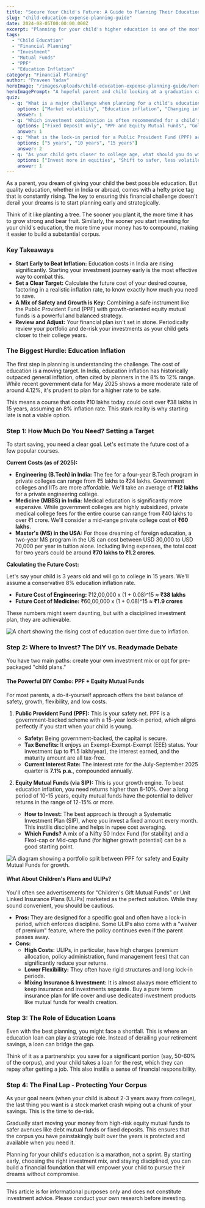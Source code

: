 ```yaml
---
title: "Secure Your Child's Future: A Guide to Planning Their Education Expenses"
slug: "child-education-expense-planning-guide"
date: 2024-08-05T00:00:00.000Z
excerpt: "Planning for your child's higher education is one of the most important financial goals. Learn how to estimate future costs, explore smart investment options like PPF and mutual funds, and build a robust financial plan to beat education inflation."
tags:
  - "Child Education"
  - "Financial Planning"
  - "Investment"
  - "Mutual Funds"
  - "PPF"
  - "Education Inflation"
category: "Financial Planning"
author: "Praveen Yadav"
heroImage: "/images/uploads/child-education-expense-planning-guide/hero-image.jpg"
heroImagePrompt: "A hopeful parent and child looking at a graduation cap, symbolizing future education planning and the successful outcome of long-term investment."
quiz:
  - q: "What is a major challenge when planning for a child's education costs?"
    options: ["Market volatility", "Education inflation", "Changing interest rates"]
    answer: 1
  - q: "Which investment combination is often recommended for a child's education goal?"
    options: ["Fixed Deposit only", "PPF and Equity Mutual Funds", "Gold and Real Estate"]
    answer: 1
  - q: "What is the lock-in period for a Public Provident Fund (PPF) account?"
    options: ["5 years", "10 years", "15 years"]
    answer: 2
  - q: "As your child gets closer to college age, what should you do with your investments?"
    options: ["Invest more in equities", "Shift to safer, less volatile assets", "Stop investing completely"]
    answer: 1
---
```


As a parent, you dream of giving your child the best possible education. But quality education, whether in India or abroad, comes with a hefty price tag that is constantly rising. The key to ensuring this financial challenge doesn't derail your dreams is to start planning early and strategically.

Think of it like planting a tree. The sooner you plant it, the more time it has to grow strong and bear fruit. Similarly, the sooner you start investing for your child's education, the more time your money has to compound, making it easier to build a substantial corpus.

### Key Takeaways
*   **Start Early to Beat Inflation:** Education costs in India are rising significantly. Starting your investment journey early is the most effective way to combat this.
*   **Set a Clear Target:** Calculate the future cost of your desired course, factoring in a realistic inflation rate, to know exactly how much you need to save.
*   **A Mix of Safety and Growth is Key:** Combining a safe instrument like the Public Provident Fund (PPF) with growth-oriented equity mutual funds is a powerful and balanced strategy.
*   **Review and Adjust:** Your financial plan isn't set in stone. Periodically review your portfolio and de-risk your investments as your child gets closer to their college years.

### The Biggest Hurdle: Education Inflation

The first step in planning is understanding the challenge. The cost of education is a moving target. In India, education inflation has historically outpaced general inflation, often cited by planners in the 8% to 12% range. While recent government data for May 2025 shows a more moderate rate of around 4.12%, it's prudent to plan for a higher rate to be safe.

This means a course that costs ₹10 lakhs today could cost over ₹38 lakhs in 15 years, assuming an 8% inflation rate. This stark reality is why starting late is not a viable option.

### Step 1: How Much Do You Need? Setting a Target

To start saving, you need a clear goal. Let's estimate the future cost of a few popular courses.

**Current Costs (as of 2025):**

*   **Engineering (B.Tech) in India:** The fee for a four-year B.Tech program in private colleges can range from ₹5 lakhs to ₹24 lakhs. Government colleges and IITs are more affordable. We'll take an average of **₹12 lakhs** for a private engineering college.
*   **Medicine (MBBS) in India:** Medical education is significantly more expensive. While government colleges are highly subsidized, private medical college fees for the entire course can range from ₹40 lakhs to over ₹1 crore. We'll consider a mid-range private college cost of **₹60 lakhs**.
*   **Master's (MS) in the USA:** For those dreaming of foreign education, a two-year MS program in the US can cost between USD 30,000 to USD 70,000 per year in tuition alone. Including living expenses, the total cost for two years could be around **₹70 lakhs to ₹1.2 crores**.

**Calculating the Future Cost:**

Let's say your child is 3 years old and will go to college in 15 years. We'll assume a conservative 8% education inflation rate.

*   **Future Cost of Engineering:** ₹12,00,000 x (1 + 0.08)^15 ≈ **₹38 lakhs**
*   **Future Cost of Medicine:** ₹60,00,000 x (1 + 0.08)^15 ≈ **₹1.9 crores**

These numbers might seem daunting, but with a disciplined investment plan, they are achievable.

![A chart showing the rising cost of education over time due to inflation.](/images/uploads/child-education-expense-planning-guide/education-inflation-chart.png)

### Step 2: Where to Invest? The DIY vs. Readymade Debate

You have two main paths: create your own investment mix or opt for pre-packaged "child plans."

#### The Powerful DIY Combo: PPF + Equity Mutual Funds

For most parents, a do-it-yourself approach offers the best balance of safety, growth, flexibility, and low costs.

1.  **Public Provident Fund (PPF):** This is your safety net. PPF is a government-backed scheme with a 15-year lock-in period, which aligns perfectly if you start when your child is young.
    *   **Safety:** Being government-backed, the capital is secure.
    *   **Tax Benefits:** It enjoys an Exempt-Exempt-Exempt (EEE) status. Your investment (up to ₹1.5 lakh/year), the interest earned, and the maturity amount are all tax-free.
    *   **Current Interest Rate:** The interest rate for the July-September 2025 quarter is **7.1% p.a.**, compounded annually.

2.  **Equity Mutual Funds (via SIP):** This is your growth engine. To beat education inflation, you need returns higher than 8-10%. Over a long period of 10-15 years, equity mutual funds have the potential to deliver returns in the range of 12-15% or more.
    *   **How to Invest:** The best approach is through a Systematic Investment Plan (SIP), where you invest a fixed amount every month. This instills discipline and helps in rupee cost averaging.
    *   **Which Funds?** A mix of a Nifty 50 Index Fund (for stability) and a Flexi-cap or Mid-cap fund (for higher growth potential) can be a good starting point.

![A diagram showing a portfolio split between PPF for safety and Equity Mutual Funds for growth.](/images/uploads/child-education-expense-planning-guide/ppf-mf-portfolio-split.png)

#### What About Children's Plans and ULIPs?

You'll often see advertisements for "Children's Gift Mutual Funds" or Unit Linked Insurance Plans (ULIPs) marketed as the perfect solution. While they sound convenient, you should be cautious.

*   **Pros:** They are designed for a specific goal and often have a lock-in period, which enforces discipline. Some ULIPs also come with a "waiver of premium" feature, where the policy continues even if the parent passes away.
*   **Cons:**
    *   **High Costs:** ULIPs, in particular, have high charges (premium allocation, policy administration, fund management fees) that can significantly reduce your returns.
    *   **Lower Flexibility:** They often have rigid structures and long lock-in periods.
    *   **Mixing Insurance & Investment:** It is almost always more efficient to keep insurance and investments separate. Buy a pure term insurance plan for life cover and use dedicated investment products like mutual funds for wealth creation.

### Step 3: The Role of Education Loans

Even with the best planning, you might face a shortfall. This is where an education loan can play a strategic role. Instead of derailing your retirement savings, a loan can bridge the gap.

Think of it as a partnership: you save for a significant portion (say, 50-60% of the corpus), and your child takes a loan for the rest, which they can repay after getting a job. This also instills a sense of financial responsibility.

### Step 4: The Final Lap - Protecting Your Corpus

As your goal nears (when your child is about 2-3 years away from college), the last thing you want is a stock market crash wiping out a chunk of your savings. This is the time to de-risk.

Gradually start moving your money from high-risk equity mutual funds to safer avenues like debt mutual funds or fixed deposits. This ensures that the corpus you have painstakingly built over the years is protected and available when you need it.

Planning for your child's education is a marathon, not a sprint. By starting early, choosing the right investment mix, and staying disciplined, you can build a financial foundation that will empower your child to pursue their dreams without compromise.

---
This article is for informational purposes only and does not constitute investment advice. Please conduct your own research before investing.